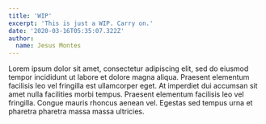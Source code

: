 ```yaml
---
title: 'WIP'
excerpt: 'This is just a WIP. Carry on.'
date: '2020-03-16T05:35:07.322Z'
author:
  name: Jesus Montes
---
```


Lorem ipsum dolor sit amet, consectetur adipiscing elit, sed do eiusmod tempor incididunt ut labore et dolore magna aliqua. Praesent elementum facilisis leo vel fringilla est ullamcorper eget. At imperdiet dui accumsan sit amet nulla facilities morbi tempus. Praesent elementum facilisis leo vel fringilla. Congue mauris rhoncus aenean vel. Egestas sed tempus urna et pharetra pharetra massa massa ultricies.
